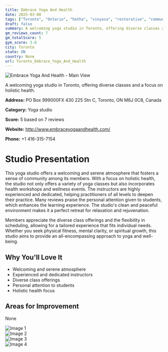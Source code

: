```yaml
---
title: Embrace Yoga And Health
date: 2025-03-08
tags: ["Toronto", "Ontario", "hatha", "vinyasa", "restorative", "community", "wellness", "Toronto"]  
draft: false
summary: A welcoming yoga studio in Toronto, offering diverse classes and a focus on holistic health.
gm_reviews_count: 7
gm_totalScore: 5
gym_score: 3.0
city: Toronto
state: ON
country: None
url: Toronto_Embrace_Yoga_And_Health
---
```


<div className="aspect-[16/9] relative my-8">
  <img 
    src="https://lh5.googleusercontent.com/p/AF1QipPJ-AM2majDMKvbK4S8_zs7zy73wHKxYbKXDmdd=w1920-h1080-k-no"
    alt="Embrace Yoga And Health - Main View"
    className="object-cover absolute inset-0 w-full h-full rounded-lg"
  />
</div>

A welcoming yoga studio in Toronto, offering diverse classes and a focus on holistic health.

**Address:** PO Box 999000FX 430 225 Stn C, Toronto, ON M6J 0C8, Canada

**Category:** Yoga studio

**Score:** 5 based on 7 reviews

**Website:** http://www.embraceyogaandhealth.com/

**Phone:** +1 416-315-7154

# Studio Presentation

This yoga studio offers a welcoming and serene atmosphere that fosters a sense of community among its members. With a focus on holistic health, the studio not only offers a variety of yoga classes but also incorporates health workshops and wellness events. The instructors are highly experienced and dedicated, helping practitioners of all levels to deepen their practice. Many reviews praise the personal attention given to students, which enhances the learning experience. The studio's clean and peaceful environment makes it a perfect retreat for relaxation and rejuvenation.

Members appreciate the diverse class offerings and the flexibility in scheduling, allowing for a tailored experience that fits individual needs. Whether you seek physical fitness, mental clarity, or spiritual growth, this studio aims to provide an all-encompassing approach to yoga and well-being.

## Why You'll Love It

- Welcoming and serene atmosphere
- Experienced and dedicated instructors
- Diverse class offerings
- Personal attention to students
- Holistic health focus

## Areas for Improvement

None

<div className="grid grid-cols-1 xl:grid-cols-2 gap-4 my-8">
<div className="aspect-[4/3] relative"><img src="https://lh5.googleusercontent.com/p/AF1QipM-WPQ8w9q1EWrBd1SOsnBsSAgvoy3nHSlo3Oao=w1920-h1080-k-no" alt="Image 1" className="object-cover absolute inset-0 w-full h-full rounded-lg" /></div>
<div className="aspect-[4/3] relative"><img src="https://lh5.googleusercontent.com/p/AF1QipOsNyJ_ATEdopUzDoOekKwdBouxiBggZaQpeCow=w1920-h1080-k-no" alt="Image 2" className="object-cover absolute inset-0 w-full h-full rounded-lg" /></div>
<div className="aspect-[4/3] relative"><img src="https://lh5.googleusercontent.com/p/AF1QipMwwVbz81Nb7OCysrp--2OEqKg17UywWACOyT-N=w1920-h1080-k-no" alt="Image 3" className="object-cover absolute inset-0 w-full h-full rounded-lg" /></div>
<div className="aspect-[4/3] relative"><img src="https://lh5.googleusercontent.com/p/AF1QipM3NK5VZFwEGYMUESEn-cxb5N4es2kctFeqNhFh=w1920-h1080-k-no" alt="Image 4" className="object-cover absolute inset-0 w-full h-full rounded-lg" /></div>
</div>